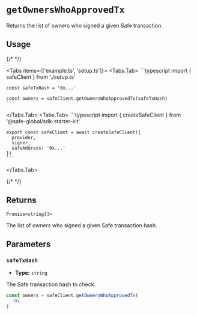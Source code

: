 
# `getOwnersWhoApprovedTx`

Returns the list of owners who signed a given Safe transaction.

## Usage

{/* <!-- vale off --> */}

<Tabs items={['example.ts', 'setup.ts']}>
  <Tabs.Tab>
    ```typescript
    import { safeClient } from './setup.ts'

    const safeTxHash = '0x...'

    const owners = safeClient.getOwnersWhoApprovedTx(safeTxHash)
    ```
  </Tabs.Tab>
  <Tabs.Tab>
    ```typescript
    import { createSafeClient } from '@safe-global/sdk-starter-kit'

    export const safeClient = await createSafeClient({
      provider,
      signer,
      safeAddress: '0x...'
    })
    ```
  </Tabs.Tab>
</Tabs>

{/* <!-- vale on --> */}

## Returns

`Promise<string[]>`

The list of owners who signed a given Safe transaction hash.

## Parameters

### `safeTxHash`

- **Type:** `string`

The Safe transaction hash to check.

```typescript focus=2
const owners = safeClient.getOwnersWhoApprovedTx(
  '0x...'
)
```
